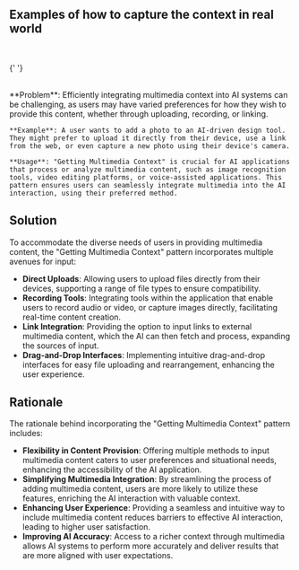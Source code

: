 
## Examples of how to capture the context in real world

<br />
<div className='w-full grid grid-cols-1 md:grid-cols-2 gap-x-4 gap-y-8'>
  <SampleUI
    src={RabbitR1}
    appName='Image recognition with Rabbit R1'
    desc='Rabbit R1 is an AI device, it allow users to turn the camera and point objects then ask AI about it. This behavior is similar to how we ask a friend about something we do not know and how we use the mobile device camera. It simple so users do not need to learn new behavior.'
    productUrl='https://www.rabbit.tech/rabbit-r1'
  />
  <SampleUI
    src={AIPin}
    appName='AI Pin from Humane'
    desc='Humane AI Pin let users show the objects to the camera and trigger the AI reconition by tapping on the pin. This way of interaction help protect users privacy since the camera is not always on. It also help users to focus on the object they want to know more about.'
    productUrl='https://humane.com/aipin'
  />
  <SampleUI
    src={FrameGlasses}
    appName='Image recognition with Brilliant Frame Glasses'
    desc='Brilliant Frame Glasses is a wearable device that can provide information about the world around. This kind of design let AI see what users see, it minimize the effort to get the context of the world around.'
    productUrl='https://brilliant.xyz/'
  />

{' '}

<SampleUI
  src={ChatGPTVoice}
  appName='Voice chat in ChatGPT mobile app'
  desc='ChatGPT app on mobile allow users make a voice conversation with the AI assistant. This is the best way to create a interactive conversation with the AI where the behavior is the same with a realife conversation'
  productUrl='https://chat.openai.com/'
/>

<SampleUI
  src={Midjourney}
  appName='Image prompt by pasting link in Midjourney'
  desc='Midjourney allows users to paste a link to an image, which is then used as a prompt for generating creative content. This pattern is another way to getting the multimedia input without the need of an uploading process.'
  productUrl='https://www.midjourney.com/home'
/>
<SampleUI
  src={ChatGPT}
  appName='Attach image in chat with ChatGPT'
  desc='ChatGPT allows users to attach images in the chat to provide more context or ask questions related to the image. This pattern is completely the same as chat application, it helps reduce the learning curve for users.'
  productUrl='https://chat.openai.com/'
/>
<SampleUI
  src={ChatGPTVoice}
  desc='Voice  chat with ChatGPT'
  productUrl='https://chat.openai.com/'
/>

</div>
<br />

<div className="border border-neutral-200 dark:border-neutral-700 bg-neutral-50 dark:bg-neutral-800 p-8 rounded-lg">
    **Problem**: Efficiently integrating multimedia context into AI systems can be challenging, as users may have varied preferences for how they wish to provide this content, whether through uploading, recording, or linking.
    
    **Example**: A user wants to add a photo to an AI-driven design tool. They might prefer to upload it directly from their device, use a link from the web, or even capture a new photo using their device's camera.

    **Usage**: "Getting Multimedia Context" is crucial for AI applications that process or analyze multimedia content, such as image recognition tools, video editing platforms, or voice-assisted applications. This pattern ensures users can seamlessly integrate multimedia into the AI interaction, using their preferred method.

</div>

## Solution

To accommodate the diverse needs of users in providing multimedia content, the "Getting Multimedia Context" pattern incorporates multiple avenues for input:

- **Direct Uploads**: Allowing users to upload files directly from their devices, supporting a range of file types to ensure compatibility.
- **Recording Tools**: Integrating tools within the application that enable users to record audio or video, or capture images directly, facilitating real-time content creation.
- **Link Integration**: Providing the option to input links to external multimedia content, which the AI can then fetch and process, expanding the sources of input.
- **Drag-and-Drop Interfaces**: Implementing intuitive drag-and-drop interfaces for easy file uploading and rearrangement, enhancing the user experience.

## Rationale

The rationale behind incorporating the "Getting Multimedia Context" pattern includes:

- **Flexibility in Content Provision**: Offering multiple methods to input multimedia content caters to user preferences and situational needs, enhancing the accessibility of the AI application.
- **Simplifying Multimedia Integration**: By streamlining the process of adding multimedia content, users are more likely to utilize these features, enriching the AI interaction with valuable context.
- **Enhancing User Experience**: Providing a seamless and intuitive way to include multimedia content reduces barriers to effective AI interaction, leading to higher user satisfaction.
- **Improving AI Accuracy**: Access to a richer context through multimedia allows AI systems to perform more accurately and deliver results that are more aligned with user expectations.
